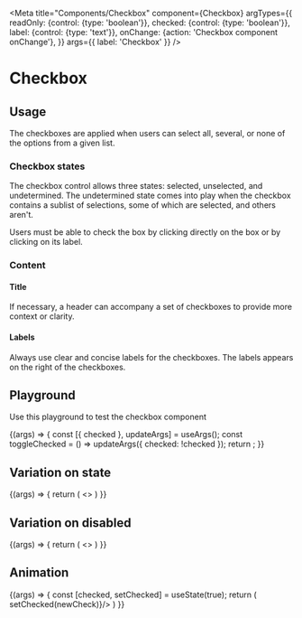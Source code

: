 
<Meta
  title="Components/Checkbox"
  component={Checkbox}
  argTypes={{
    readOnly: {control: {type: 'boolean'}},
    checked: {control: {type: 'boolean'}},
    label: {control: {type: 'text'}},
    onChange: {action: 'Checkbox component onChange'},
  }}
  args={{
    label: 'Checkbox'
  }}
/>

# Checkbox

## Usage
The checkboxes are applied when users can select all, several, or none of the options from a given list.

### Checkbox states
The checkbox control allows three states: selected, unselected, and undetermined. The undetermined state comes into play when the checkbox contains a sublist of selections, some of which are selected, and others aren't.

Users must be able to check the box by clicking directly on the box or by clicking on its label.

### Content
#### Title

If necessary, a header can accompany a set of checkboxes to provide more context or clarity.

#### Labels

Always use clear and concise labels for the checkboxes. The labels appears on the right of the checkboxes.

## Playground

Use this playground to test the checkbox component

<Canvas>
  <Story name="Standard">
    {(args) => {
      const [{ checked }, updateArgs] = useArgs();
      const toggleChecked = () => updateArgs({ checked: !checked });
      return <Checkbox {...args} onChange={toggleChecked} />;
    }}
  </Story>
</Canvas>

<ArgsTable story="Standard" />

## Variation on state
<Story name="State">
  {(args) => {
    return (
      <>
        <Checkbox  {...args} checked={true} label={'Checkbox checked'}/>
        <Checkbox  {...args} checked={false} undetermined={true} label={'Checkbox undetermined'}/>
        <Checkbox  {...args} checked={false} label={'Checkbox unchecked'}/>
      </>
    )
  }}
</Story>

## Variation on disabled
<Story name="Disabled">
  {(args) => {
    return (
      <>
        <Checkbox {...args} readOnly={true} checked={true} label={'Checked disabled'}/>
        <Checkbox {...args} readOnly={true} checked={false} undetermined={true} label={'Undetermined disabled'}/>
        <Checkbox {...args} readOnly={true} checked={false} label={'Unchecked disabled'}/>
      </>
    )
  }}
</Story>

## Animation
<Story name="Animation">
  {(args) => {
    const [checked, setChecked] = useState(true);
    return (
      <Checkbox {...args} checked={checked} onChange={(newCheck) => setChecked(newCheck)}/>
    )
  }}
</Story>
